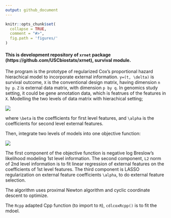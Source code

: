 ```yaml
---
output: github_document
---
```


<!-- README.md is generated from README.Rmd. Please edit that file -->

```r
knitr::opts_chunk$set(
  collapse = TRUE,
  comment = "#>",
  fig.path = 'figures/'
)
```

#### This is development repository of `xrnet` package (https://github.com/USCbiostats/xrnet), __survival module__. 

The program is the prototype of regularized Cox's proportional hazard hierachical model to incorporate external information. `y=(t, \delta)` is survival outcome, `X` is the conventional design matrix, having dimension `n by p`. `Z` is external data matrix, with dimension `p by q`. In genomics study setting, it could be gene annotation data, which is featrues of the features in `X`. Modelling the two levels of data matrix with hierachical setting;

![](figures/fig_1.png) 

where `\beta` is the coefficients for first level features, and `\alpha` is the coefficients for second level external features.

Then, integrate two levels of models into one objective function:

![](figures/fig_2.png) 

The first component of the objective function is negative log Breslow's likelihood modeling 1st level information. The second component, `L2` norm of 2nd level information is to fit linear regression of external features on the coefficients of 1st level features. The third component is LASSO regularization on external feature coefficients `\alpha`, to do external feature selection. 

The algorithm uses proximal Newton algorithm and cyclic coordinate descent to optimize.

The `Rcpp` adapted Cpp function (to import to `R`), `cdlcoxRcpp()` is to fit the mdoel.
